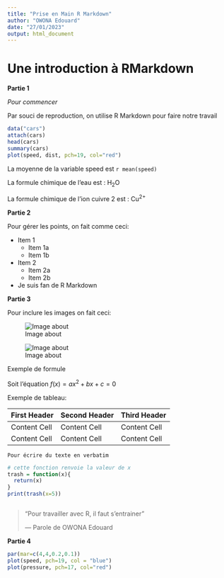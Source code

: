 ```yaml
---
title: "Prise en Main R Markdown"
author: "OWONA Edouard"
date: "27/01/2023"
output: html_document
---
```



# Une introduction à RMarkdown

**Partie 1**

*Pour commencer*

Par souci de reproduction, on utilise R Markdown pour faire notre travail

```r
data("cars")
attach(cars)
head(cars)
summary(cars)
plot(speed, dist, pch=19, col="red")
```

La moyenne de la variable speed est `r mean(speed)`

La formule chimique de l'eau est : H~2~O

La formule chimique de l'ion cuivre 2 est : Cu^2+^

**Partie 2**

Pour gérer les points, on fait comme ceci:

* Item 1
  - Item 1a
  - Item 1b
* Item 2
  + Item 2a
  + Item 2b
* Je suis fan de R Markdown


**Partie 3 **

Pour inclure les images on fait ceci:

![Image about](images/about.jpg)

![Image about](images/home.jpg)

Exemple de formule

Soit l'équation $f(x) = ax^2+bx+c = 0$

Exemple de tableau:


First Header  | Second Header | Third Header|
------------- | ------------- |-------------|
Content Cell  | Content Cell  |Content Cell |
Content Cell  | Content Cell  |Content Cell |

```
Pour écrire du texte en verbatim

```
```r
# cette fonction renvoie la valeur de x
trash = function(x){
  return(x)
}
print(trash(x=5))
```


```r
```


> "Pour travailler avec R, il faut s'entrainer"
>
>--- Parole de OWONA Edouard



**Partie 4**
```r
par(mar=c(4,4,0.2,0.1))
plot(speed, pch=19, col = "blue")
plot(pressure, pch=17, col="red")
```
